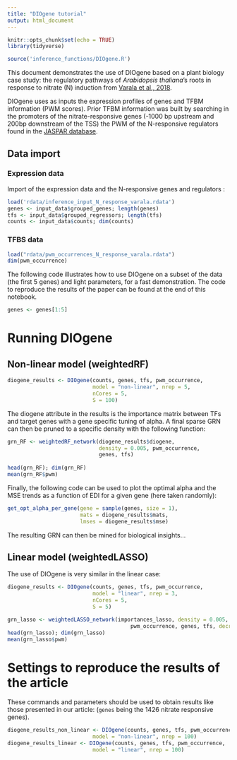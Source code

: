 ```yaml
---
title: "DIOgene tutorial"
output: html_document
---
```



```r
knitr::opts_chunk$set(echo = TRUE)
library(tidyverse)

source('inference_functions/DIOgene.R')

```

This document demonstrates the use of DIOgene based on a plant biology case study: the regulatory pathways of *Arabidopsis thaliana*'s roots in response to nitrate (N) induction from [Varala et al., 2018](https://www.ncbi.nlm.nih.gov/geo/query/acc.cgi?acc=GSE97500).

DIOgene uses as inputs the expression profiles of genes and TFBM information (PWM scores). 
Prior TFBM information was built by searching in the promoters of the nitrate-responsive genes (-1000 bp upstream and 200bp downstream of the TSS) the PWM of the N-responsive regulators found in the [JASPAR database](https://jaspar.genereg.net/). 

## Data import


### Expression data

Import of the expression data and the N-responsive genes and regulators :

```r
load('rdata/inference_input_N_response_varala.rdata')
genes <- input_data$grouped_genes; length(genes)
tfs <- input_data$grouped_regressors; length(tfs)
counts <- input_data$counts; dim(counts)
```

### TFBS data


```r
load("rdata/pwm_occurrences_N_response_varala.rdata")
dim(pwm_occurrence)
```

The following code illustrates how to use DIOgene on a subset of the data (the first 5 genes) and light parameters, for a fast demonstration. The code to reproduce the results of the paper can be found at the end of this notebook.

```r
genes <- genes[1:5]
```


# Running DIOgene

## Non-linear model (weightedRF)

```r
diogene_results <- DIOgene(counts, genes, tfs, pwm_occurrence, 
                           model = "non-linear", nrep = 5, 
                           nCores = 5, 
                           S = 100)

```


The diogene attribute in the results is the importance matrix between TFs and target genes with a gene specific tuning of alpha.
A final sparse GRN can then be pruned to a specific density with the following function:


```r

grn_RF <- weightedRF_network(diogene_results$diogene, 
                             density = 0.005, pwm_occurrence, 
                             genes, tfs)
  
head(grn_RF); dim(grn_RF)
mean(grn_RF$pwm)
```


Finally, the following code can be used to plot the optimal alpha and the MSE trends as a function of EDI for a given gene (here taken randomly):

```r
get_opt_alpha_per_gene(gene = sample(genes, size = 1), 
                       mats = diogene_results$mats, 
                       lmses = diogene_results$mse)
```


The resulting GRN can then be mined for biological insights...

## Linear model (weightedLASSO)

The use of DIOgene is very similar in the linear case:

```r
diogene_results <- DIOgene(counts, genes, tfs, pwm_occurrence, 
                           model = "linear", nrep = 3, 
                           nCores = 5, 
                           S = 5)

grn_lasso <- weightedLASSO_network(importances_lasso, density = 0.005, 
                                       pwm_occurrence, genes, tfs, decreasing = TRUE)
head(grn_lasso); dim(grn_lasso)
mean(grn_lasso$pwm)
```

# Settings to reproduce the results of the article


These commands and parameters should be used to obtain results like those presented in our article:
(`genes` being the 1426 nitrate responsive genes).


```r
diogene_results_non_linear <- DIOgene(counts, genes, tfs, pwm_occurrence, 
                           model = "non-linear", nrep = 100)
diogene_results_linear <- DIOgene(counts, genes, tfs, pwm_occurrence, 
                           model = "linear", nrep = 100)
```

